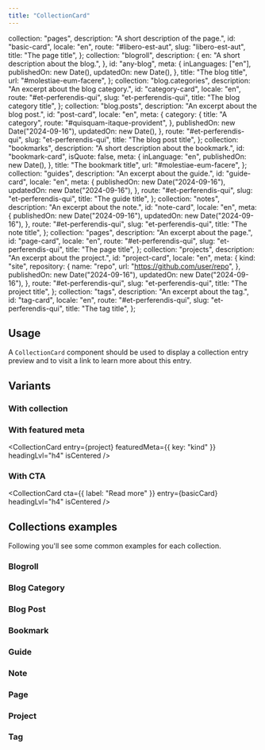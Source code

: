 ```yaml
---
title: "CollectionCard"
---
```


  collection: "pages",
  description: "A short description of the page.",
  id: "basic-card",
  locale: "en",
  route: "#libero-est-aut",
  slug: "libero-est-aut",
  title: "The page title",
};
  collection: "blogroll",
  description: {
    en: "A short description about the blog.",
  },
  id: "any-blog",
  meta: {
    inLanguages: ["en"],
    publishedOn: new Date(),
    updatedOn: new Date(),
  },
  title: "The blog title",
  url: "#molestiae-eum-facere",
};
  collection: "blog.categories",
  description: "An excerpt about the blog category.",
  id: "category-card",
  locale: "en",
  route: "#et-perferendis-qui",
  slug: "et-perferendis-qui",
  title: "The blog category title",
};
  collection: "blog.posts",
  description: "An excerpt about the blog post.",
  id: "post-card",
  locale: "en",
  meta: {
    category: {
      title: "A category",
      route: "#quisquam-itaque-provident",
    },
    publishedOn: new Date("2024-09-16"),
    updatedOn: new Date(),
  },
  route: "#et-perferendis-qui",
  slug: "et-perferendis-qui",
  title: "The blog post title",
};
  collection: "bookmarks",
  description: "A short description about the bookmark.",
  id: "bookmark-card",
  isQuote: false,
  meta: {
    inLanguage: "en",
    publishedOn: new Date(),
  },
  title: "The bookmark title",
  url: "#molestiae-eum-facere",
};
  collection: "guides",
  description: "An excerpt about the guide.",
  id: "guide-card",
  locale: "en",
  meta: {
    publishedOn: new Date("2024-09-16"),
    updatedOn: new Date("2024-09-16"),
  },
  route: "#et-perferendis-qui",
  slug: "et-perferendis-qui",
  title: "The guide title",
};
  collection: "notes",
  description: "An excerpt about the note.",
  id: "note-card",
  locale: "en",
  meta: {
    publishedOn: new Date("2024-09-16"),
    updatedOn: new Date("2024-09-16"),
  },
  route: "#et-perferendis-qui",
  slug: "et-perferendis-qui",
  title: "The note title",
};
  collection: "pages",
  description: "An excerpt about the page.",
  id: "page-card",
  locale: "en",
  route: "#et-perferendis-qui",
  slug: "et-perferendis-qui",
  title: "The page title",
};
  collection: "projects",
  description: "An excerpt about the project.",
  id: "project-card",
  locale: "en",
  meta: {
    kind: "site",
    repository: {
      name: "repo",
      url: "https://github.com/user/repo",
    },
    publishedOn: new Date("2024-09-16"),
    updatedOn: new Date("2024-09-16"),
  },
  route: "#et-perferendis-qui",
  slug: "et-perferendis-qui",
  title: "The project title",
};
  collection: "tags",
  description: "An excerpt about the tag.",
  id: "tag-card",
  locale: "en",
  route: "#et-perferendis-qui",
  slug: "et-perferendis-qui",
  title: "The tag title",
};

## Usage

A <code>CollectionCard</code> component should be used to display a collection entry preview and to visit a link to learn more about this entry.

<CollectionCard entry={basicCard} headingLvl="h3" />

## Variants

### With collection

<CollectionCard
  entry={basicCard}
  headingLvl="h4"
  isCentered
  showCollection
/>

### With featured meta

<CollectionCard
  entry={project}
  featuredMeta={{ key: "kind" }}
  headingLvl="h4"
  isCentered
/>

### With CTA

<CollectionCard
  cta={{ label: "Read more" }}
  entry={basicCard}
  headingLvl="h4"
  isCentered
/>

## Collections examples

Following you'll see some common examples for each collection.

### Blogroll

<CollectionCard entry={blog} headingLvl="h4" isCentered />

### Blog Category

<CollectionCard entry={blogCategory} headingLvl="h4" isCentered />

### Blog Post

<CollectionCard entry={blogPost} headingLvl="h4" isCentered />

### Bookmark

<CollectionCard entry={bookmark} headingLvl="h4" isCentered />

### Guide

<CollectionCard entry={guide} headingLvl="h4" isCentered />

### Note

<CollectionCard entry={note} headingLvl="h4" isCentered />

### Page

<CollectionCard entry={page} headingLvl="h4" isCentered />

### Project

<CollectionCard entry={project} headingLvl="h4" isCentered />

### Tag

<CollectionCard entry={tag} headingLvl="h4" isCentered />
